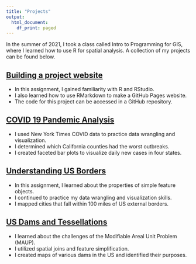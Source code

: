 ```yaml
---
title: "Projects"
output:
  html_document:
    df_print: paged
---
```


In the summer of 2021, I took a class called Intro to Programming for GIS, where I learned how to use R for spatial analysis. A collection of my projects can be found below.

## [Building a project website](index.html)

- In this assignment, I gained familiarity with R and RStudio.
- I also learned how to use RMarkdown to make a GitHub Pages website.
- The code for this project can be accessed in a GitHub repository.

## [COVID 19 Pandemic Analysis](geog-13-labs/lab-02.html)

- I used New York Times COVID data to practice data wrangling and visualization.
- I determined which California counties had the worst outbreaks.
- I created faceted bar plots to visualize daily new cases in four states.

## [Understanding US Borders](geog-13-labs/lab-03.html)

- In this assignment, I learned about the properties of simple feature objects.
- I continued to practice my data wrangling and visualization skills.
- I mapped cities that fall within 100 miles of US external borders.

## [US Dams and Tessellations](geog-13-labs/lab-04.html)

- I learned about the challenges of the Modifiable Areal Unit Problem (MAUP).
- I utilized spatial joins and feature simplification.
- I created maps of various dams in the US and identified their purposes.
